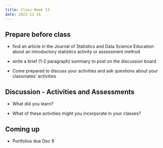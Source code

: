 ```yaml
---
title: Class Week 13
date: 2023-11-16
---
```


## Prepare before class
- find an article in the Journal of Statistics and Data Science Education about an introductory statistics activity or assessment method

- write a brief (1-2 paragraph) summary to post on the discussion board

- Come prepared to discuss your activities and ask questions about your classmates' activities


## Discussion - Activities and Assessments

- What did you learn?

- What of these activities might you incorporate in your classes?


## Coming up

- Portfolios due Dec 9
